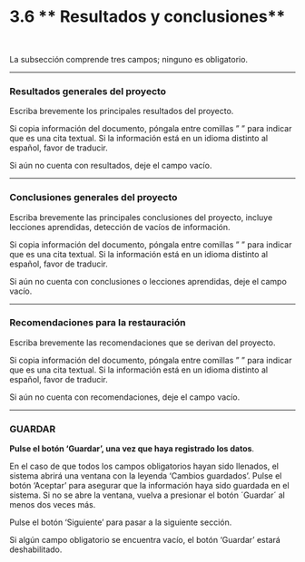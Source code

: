 #  3.6 ** Resultados y conclusiones**  {.unnumbered}

<br>

La subsección comprende tres campos; ninguno es obligatorio.

----

### **Resultados generales del proyecto**{.unnumbered}
Escriba brevemente los principales resultados del proyecto.

Si copia información del documento, póngala entre comillas " " para indicar que es una cita textual. Si la información está en un idioma distinto al español, favor de traducir.

Si aún no cuenta con resultados, deje el campo vacío.

----

### **Conclusiones generales del proyecto**{.unnumbered}
Escriba brevemente las principales conclusiones del proyecto, incluye lecciones aprendidas, detección de vacíos de información.

Si copia información del documento, póngala entre comillas " " para indicar que es una cita textual. Si la información está en un idioma distinto al español, favor de traducir.

Si aún no cuenta con conclusiones o lecciones aprendidas, deje el campo vacío.

----


### **Recomendaciones para la restauración**{.unnumbered}
Escriba brevemente las recomendaciones que se derivan del proyecto.

Si copia información del documento, póngala entre comillas " " para indicar que es una cita textual. Si la información está en un idioma distinto al español, favor de traducir.

Si aún no cuenta con recomendaciones, deje el campo vacío.


----

### **GUARDAR**{.unnumbered}

**Pulse el botón ‘Guardar’, una vez que haya registrado los datos**.

En el caso de que todos los campos obligatorios hayan sido llenados, el sistema abrirá una ventana con la leyenda 'Cambios guardados'. Pulse el botón ‘Aceptar’ para asegurar que la información haya sido guardada en el sistema. Si no se abre la ventana, vuelva a presionar el botón ´Guardar´ al menos dos veces más.

Pulse el botón ‘Siguiente’ para pasar a la siguiente sección. 

Si algún campo obligatorio se encuentra vacío, el botón ‘Guardar’ estará deshabilitado.
